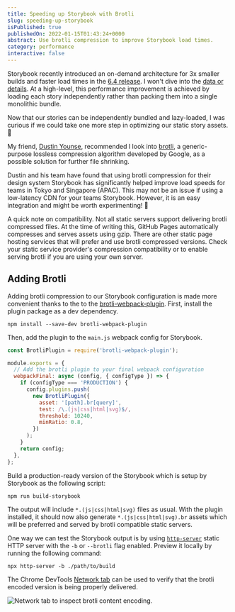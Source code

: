 ```yaml
---
title: Speeding up Storybook with Brotli
slug: speeding-up-storybook
isPublished: true
publishedOn: 2022-01-15T01:43:24+0000
abstract: Use brotli compression to improve Storybook load times.
category: performance
interactive: false
---
```



Storybook recently introduced an on-demand architecture for 3x smaller builds and faster load times in the [6.4 release](https://storybook.js.org/blog/storybook-6-4/). I won't dive into the [data or details](https://storybook.js.org/blog/storybook-on-demand-architecture/). At a high-level, this performance improvement is achieved by loading each story independently rather than packing them into a single monolithic bundle.

Now that our stories can be independently bundled and lazy-loaded, I was curious if we could take one more step in optimizing our static story assets. <span role="" aria-label="thinking and curious">🤔</span>

My friend, [Dustin Younse](https://twitter.com/milsyobtaf), recommended I look into [brotli](https://github.com/google/brotli), a generic-purpose lossless compression algorithm developed by Google, as a possible solution for further file shrinking.

Dustin and his team have found that using brotli compression for their design system Storybook has significantly helped improve load speeds for teams in Tokyo and Singapore (APAC). This may not be an issue if using a low-latency CDN for your teams Storybook. However, it is an easy integration and might be worth experimenting! <span role="img" aria-label="test tube">🧪</span>

<BlogCard>
  A quick note on compatibility. Not all static servers support delivering
  brotli compressed files. At the time of writing this, GitHub Pages
  automatically compresses and serves assets using gzip. There are other static
  page hosting services that will prefer and use brotli compressed versions.
  Check your static service provider's compression compatibility or to enable
  serving brotli if you are using your own server.
</BlogCard>

## Adding Brotli

Adding brotli compression to our Storybook configuration is made more convenient thanks to the to the [brotli-webpack-plugin](https://www.npmjs.com/package/brotli-webpack-plugin). First, install the plugin package as a dev dependency.

```
npm install --save-dev brotli-webpack-plugin
```

Then, add the plugin to the `main.js` webpack config for Storybook.

```js
const BrotliPlugin = require('brotli-webpack-plugin');

module.exports = {
  // Add the brotli plugin to your final webpack configuration
  webpackFinal: async (config, { configType }) => {
    if (configType === 'PRODUCTION') {
      config.plugins.push(
        new BrotliPlugin({
          asset: '[path].br[query]',
          test: /\.(js|css|html|svg)$/,
          threshold: 10240,
          minRatio: 0.8,
        })
      );
    }
    return config;
  },
};
```

Build a production-ready version of the Storybook which is setup by Storybook as the following script:

```
npm run build-storybook
```

The output will include `*.(js|css|html|svg)` files as usual. With the plugin installed, it should now also generate `*.(js|css|html|svg).br` assets which will be preferred and served by brotli compatible static servers.

One way we can test the Storybook output is by using [`http-server`](https://github.com/http-party/http-server) static HTTP server with the `-b` or `--brotli` flag enabled. Preview it locally by running the following command:

```
npx http-server -b ./path/to/build
```

The Chrome DevTools [Network tab](https://developer.chrome.com/docs/devtools/network/) can be used to verify that the brotli encoded version is being properly delivered.

![Network tab to inspect brotli content encoding.](./images/network-tab-content-encoding.png)
